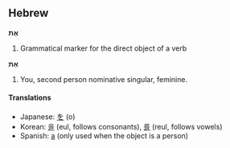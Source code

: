 ==Hebrew==
<!-- particle or preposition? -->
'''אֶת'''

# Grammatical marker for the direct object of a verb

'''אַת'''

# You, second person nominative singular, feminine.

====Translations====
*Japanese: [[を]] (o)
*Korean: [[을]] (eul, follows consonants), [[를]] (reul, follows vowels)
*Spanish: [[a]] (only used when the object is a person)